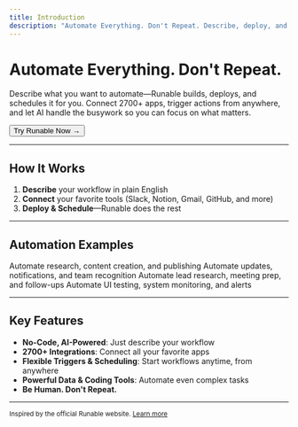 ```yaml
---
title: Introduction
description: "Automate Everything. Don't Repeat. Describe, deploy, and schedule workflows with Runable."
---
```


# Automate Everything. Don't Repeat.

Describe what you want to automate—Runable builds, deploys, and schedules it for you. Connect 2700+ apps, trigger actions from anywhere, and let AI handle the busywork so you can focus on what matters.

<Button href="https://runable.xyz/" variant="primary" size="large">Try Runable Now →</Button>

---

## How It Works

1. **Describe** your workflow in plain English
2. **Connect** your favorite tools (Slack, Notion, Gmail, GitHub, and more)
3. **Deploy & Schedule**—Runable does the rest

---

## Automation Examples

<CardGroup cols={2}>
  <Card
    title="Research & Content"
    icon="book-open"
    href="/examples/analysis"
  >
    Automate research, content creation, and publishing
  </Card>
  <Card
    title="Team Collaboration"
    icon="users"
    href="/examples/founder"
  >
    Automate updates, notifications, and team recognition
  </Card>
  <Card
    title="Sales & Outreach"
    icon="handshake"
    href="/examples/sales"
  >
    Automate lead research, meeting prep, and follow-ups
  </Card>
  <Card
    title="Testing & Monitoring"
    icon="shield-check"
    href="/examples/ui-testing"
  >
    Automate UI testing, system monitoring, and alerts
  </Card>
</CardGroup>

---

## Key Features

- **No-Code, AI-Powered**: Just describe your workflow
- **2700+ Integrations**: Connect all your favorite apps
- **Flexible Triggers & Scheduling**: Start workflows anytime, from anywhere
- **Powerful Data & Coding Tools**: Automate even complex tasks
- **Be Human. Don't Repeat.**

---

<small>Inspired by the official Runable website. [Learn more](https://runable.xyz/)</small>
